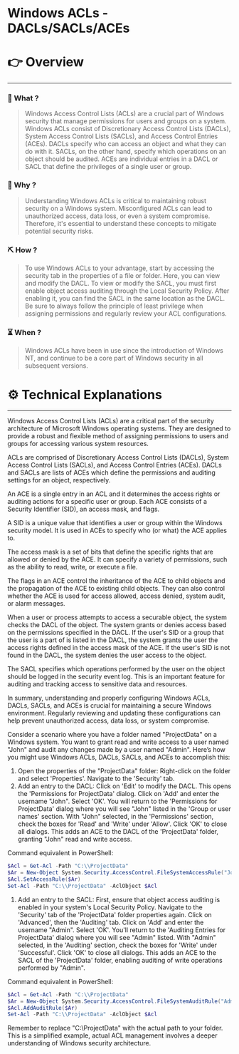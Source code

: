 # Windows ACLs - DACLs/SACLs/ACEs


# 👉 Overview

---

### 👀 What ?

> Windows Access Control Lists (ACLs) are a crucial part of Windows security that manage permissions for users and groups on a system. Windows ACLs consist of Discretionary Access Control Lists (DACLs), System Access Control Lists (SACLs), and Access Control Entries (ACEs). DACLs specify who can access an object and what they can do with it. SACLs, on the other hand, specify which operations on an object should be audited. ACEs are individual entries in a DACL or SACL that define the privileges of a single user or group.
> 

### 🧐 Why ?

> Understanding Windows ACLs is critical to maintaining robust security on a Windows system. Misconfigured ACLs can lead to unauthorized access, data loss, or even a system compromise. Therefore, it's essential to understand these concepts to mitigate potential security risks.
> 

### ⛏️ How ?

> To use Windows ACLs to your advantage, start by accessing the security tab in the properties of a file or folder. Here, you can view and modify the DACL. To view or modify the SACL, you must first enable object access auditing through the Local Security Policy. After enabling it, you can find the SACL in the same location as the DACL. Be sure to always follow the principle of least privilege when assigning permissions and regularly review your ACL configurations.
> 

### ⏳ When ?

> Windows ACLs have been in use since the introduction of Windows NT, and continue to be a core part of Windows security in all subsequent versions.
> 

# ⚙️ Technical Explanations

---

Windows Access Control Lists (ACLs) are a critical part of the security architecture of Microsoft Windows operating systems. They are designed to provide a robust and flexible method of assigning permissions to users and groups for accessing various system resources.

ACLs are comprised of Discretionary Access Control Lists (DACLs), System Access Control Lists (SACLs), and Access Control Entries (ACEs). DACLs and SACLs are lists of ACEs which define the permissions and auditing settings for an object, respectively.

An ACE is a single entry in an ACL and it determines the access rights or auditing actions for a specific user or group. Each ACE consists of a Security Identifier (SID), an access mask, and flags.

A SID is a unique value that identifies a user or group within the Windows security model. It is used in ACEs to specify who (or what) the ACE applies to.

The access mask is a set of bits that define the specific rights that are allowed or denied by the ACE. It can specify a variety of permissions, such as the ability to read, write, or execute a file.

The flags in an ACE control the inheritance of the ACE to child objects and the propagation of the ACE to existing child objects. They can also control whether the ACE is used for access allowed, access denied, system audit, or alarm messages.

When a user or process attempts to access a securable object, the system checks the DACL of the object. The system grants or denies access based on the permissions specified in the DACL. If the user's SID or a group that the user is a part of is listed in the DACL, the system grants the user the access rights defined in the access mask of the ACE. If the user's SID is not found in the DACL, the system denies the user access to the object.

The SACL specifies which operations performed by the user on the object should be logged in the security event log. This is an important feature for auditing and tracking access to sensitive data and resources.

In summary, understanding and properly configuring Windows ACLs, DACLs, SACLs, and ACEs is crucial for maintaining a secure Windows environment. Regularly reviewing and updating these configurations can help prevent unauthorized access, data loss, or system compromise.

Consider a scenario where you have a folder named "ProjectData" on a Windows system. You want to grant read and write access to a user named "John" and audit any changes made by a user named "Admin". Here’s how you might use Windows ACLs, DACLs, SACLs, and ACEs to accomplish this:

1. Open the properties of the "ProjectData" folder: Right-click on the folder and select 'Properties'. Navigate to the 'Security' tab.
2. Add an entry to the DACL: Click on 'Edit' to modify the DACL. This opens the 'Permissions for ProjectData' dialog. Click on 'Add' and enter the username "John". Select 'OK'. You will return to the 'Permissions for ProjectData' dialog where you will see "John" listed in the 'Group or user names' section. With "John" selected, in the 'Permissions' section, check the boxes for 'Read' and 'Write' under 'Allow'. Click 'OK' to close all dialogs. This adds an ACE to the DACL of the 'ProjectData' folder, granting "John" read and write access.

Command equivalent in PowerShell:

```powershell
$Acl = Get-Acl -Path "C:\\ProjectData"
$Ar = New-Object System.Security.AccessControl.FileSystemAccessRule("John", "Read, Write", "Allow")
$Acl.SetAccessRule($Ar)
Set-Acl -Path "C:\\ProjectData" -AclObject $Acl

```

1. Add an entry to the SACL: First, ensure that object access auditing is enabled in your system's Local Security Policy. Navigate to the 'Security' tab of the 'ProjectData' folder properties again. Click on 'Advanced', then the 'Auditing' tab. Click on 'Add' and enter the username "Admin". Select 'OK'. You'll return to the 'Auditing Entries for ProjectData' dialog where you will see "Admin" listed. With "Admin" selected, in the 'Auditing' section, check the boxes for 'Write' under 'Successful'. Click 'OK' to close all dialogs. This adds an ACE to the SACL of the 'ProjectData' folder, enabling auditing of write operations performed by "Admin".

Command equivalent in PowerShell:

```powershell
$Acl = Get-Acl -Path "C:\\ProjectData"
$Ar = New-Object System.Security.AccessControl.FileSystemAuditRule("Admin", "Write", "Success")
$Acl.AddAuditRule($Ar)
Set-Acl -Path "C:\\ProjectData" -AclObject $Acl

```

Remember to replace "C:\ProjectData" with the actual path to your folder. This is a simplified example, actual ACL management involves a deeper understanding of Windows security architecture.
